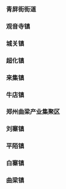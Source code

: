 ### 青屏街街道

### 观音寺镇

### 城关镇

### 超化镇

### 来集镇

### 牛店镇

### 郑州曲梁产业集聚区

### 刘寨镇

### 平陌镇

### 白寨镇

### 曲梁镇

